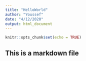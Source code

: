 ```yaml
---
title: "HelloWorld"
author: "Youssef"
date: "4/12/2020"
output: html_document
---
```


```r
knitr::opts_chunk$set(echo = TRUE)
```

## This is a markdown file
